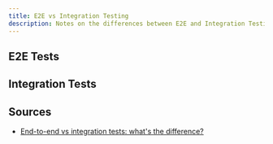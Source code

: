 ```yaml
---
title: E2E vs Integration Testing
description: Notes on the differences between E2E and Integration Testing
---
```


## E2E Tests

## Integration Tests

## Sources

* [End-to-end vs integration tests: what's the difference?](https://www.onpathtesting.com/blog/end-to-end-vs-integration-testing)